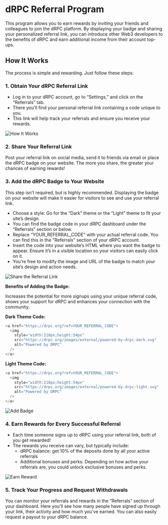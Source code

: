 # dRPC Referral Program

This program allows you to earn rewards by inviting your friends and colleagues to join the dRPC platform. By displaying your badge and sharing your personalized referral link, you can introduce other Web3 developers to the benefits of dRPC and earn additional income from their account top-ups.

## How It Works

The process is simple and rewarding. Just follow these steps:

### 1. Obtain Your dRPC Referral Link

- Log in to your dRPC account, go to “Settings,” and click on the “Referrals” tab.
- There you’ll find your personal referral link containing a code unique to you.
- This link will help track your referrals and ensure you receive your rewards.

![How It Works](../referral-images/drpc-referral-program-how-it-works.png)

### 2. Share Your Referral Link

Post your referral link on social media, send it to friends via email or place the dRPC badge on your website. The more you share, the greater your chances of earning rewards!

### 3. Add the dRPC Badge to Your Website

This step isn’t required, but is highly recommended. Displaying the badge on your website will make it easier for visitors to see and use your referral link.

- Choose a style: Go for the “Dark” theme or the “Light” theme to fit your site’s design.
- You can find the badge code in your dRPC dashboard under the “Referrals” section or below.
- Replace “YOUR_REFERRAL_CODE” with your actual referral code. You can find this in the "Referrals" section of your dRPC account.
- Insert the code into your website’s HTML where you want the badge to appear. Ensure it’s in a visible location so your visitors can easily click on it.
- You’re free to modify the image and URL of the badge to match your site’s design and action needs.

![Share the Referral Link](../referral-images/drpc-referral-program-share-link-2048x1040.png)

**Benefits of Adding the Badge:**

Increases the potential for more signups using your unique referral code, shows your support for dRPC and enhances your connection with the community.

**Dark Theme Code:**

```ts copy
<a href="https://drpc.org?ref=YOUR_REFERRAL_CODE">
  <img
    style="width:218px;height:54px"
    src="https://drpc.org/images/external/powered-by-drpc-dark.svg"
    alt="Powered by DRPC"
  />
</a>
```

**Light Theme Code:**

```ts copy
<a href="https://drpc.org?ref=YOUR_REFERRAL_CODE">
  <img
    style="width:218px;height:54px"
    src="https://drpc.org/images/external/powered-by-drpc-light.svg"
    alt="Powered by DRPC"
  />
</a>
```

![Add Badge](../referral-images/drpc-referral-program-add-badge-2048x1103.png)

### 4. Earn Rewards for Every Successful Referral

- Each time someone signs up to dRPC using your referral link, both of you get rewarded!
- The rewards you receive can vary, but typically include:
  - dRPC balance: get 10% of the deposits done by all your active referrals
  - Additional bonuses and perks: Depending on how active your referrals are, you could unlock exclusive bonuses and perks.

![Earn Reward](../referral-images/drpc-referral-earn-reward.png)

### 5. Track Your Progress and Request Withdrawals

You can monitor your referrals and rewards in the “Referrals” section of your dashboard. Here you’ll see how many people have signed up through your link, their activity and how much you’ve earned. You can also easily request a payout to your dRPC balance.
